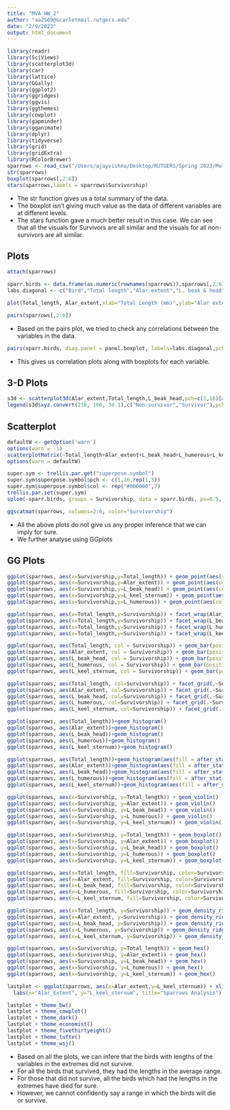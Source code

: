```yaml
---
title: "MVA_HW_2"
author: "aa2569@scarletmail.rutgers.edu"
date: "2/9/2023"
output: html_document
---
```


```r
library(readr)
library(SciViews)
library(scatterplot3d)
library(car)
library(lattice)
library(GGally)
library(ggplot2)
library(ggridges)
library(ggvis)
library(ggthemes)
library(cowplot)
library(gapminder)
library(gganimate)
library(dplyr)
library(tidyverse)
library(grid)
library(gridExtra)
library(RColorBrewer)
sparrows <- read_csv("/Users/ajayvishnu/Desktop/RUTGERS/Spring 2023/Multivariate Analysis/Datasets/Bumpus_sparrows.csv")
str(sparrows)
boxplot(sparrows[,2:6])
stars(sparrows,labels = sparrows$Survivorship)
```

* The str function gives us a total summary of the data.
* The boxplot isn't giving much value as the data of different variables are at different levels.
* The stars function gave a much better result in this case. We can see that all the visuals for Survivors are all similar and the visuals for all non-survivors are all similar.

## Plots

```r
attach(sparrows)

sparr.birds <- data.frame(as.numeric(rownames(sparrows)),sparrows[,2:6])
labs.diagonal <- c("Bird","Total length","Alar extent","L. beak & head","L. humerous","L. keel & sternum")

plot(Total_length, Alar_extent,xlab="Total Length (mm)",ylab="Alar extent (nm)",pch=c(16,1))

pairs(sparrows[,2:6])
```

* Based on the pairs plot, we tried to check any correlations between the variables in the data.

```r
pairs(sparr.birds, diag.panel = panel.boxplot, labels=labs.diagonal,pch=c(1,16),font.labels=2)
```

* This gives us correlation plots along with boxplots for each variable.

## 3-D Plots

```r
s3d <- scatterplot3d(Alar_extent,Total_length,L_beak_head,pch=c(1,16)[as.numeric(Survivorship)],xlab="Alar extent", ylab="", angle=45,zlab="Length of beak and head", lty.hide=2,type="h",y.margin.add=0.1,font.axis=2,font.lab=2)
legend(s3d$xyz.convert(238, 160, 34.1),c("Non-survivor","Survivor"),pch=c(1,16),text.font=2)
```

## Scatterplot

```r
defaultW <- getOption('warn')
options(warn = -1)
scatterplotMatrix(~Total_length+Alar_extent+L_beak_head+L_humerous+L_keel_sternum | Survivorship, data=sparr.birds, var.labels=labs.diagonal,cex.labels=0.7, diagonal="boxplot",smooth=FALSE,reg.line=FALSE,pch=c(1,16),col=rep("black",2), legend.plot=FALSE)
options(warn = defaultW)
```

```r
super.sym <- trellis.par.get("superpose.symbol")
super.sym$superpose.symbol$pch <- c(1,16,rep(1,5))
super.sym$superpose.symbol$col <- rep("#000000",7)
trellis.par.set(super.sym)
splom(~sparr.birds, groups = Survivorship, data = sparr.birds, ps=0.5, varname.cex = .5,panel = panel.superpose,key = list(columns = 2,points = list(pch = super.sym$pch[1:2], col=super.sym$col[1:2]),text = list(c("Non-survivor", "Survivor"))))
```

```r
ggscatmat(sparrows, columns=2:6, color="Survivorship")
```

* All the above plots do not give us any proper inference that we can imply for sure.
* We further analyse using GGplots

## GG Plots

```r
ggplot(sparrows, aes(x=Survivorship,y=Total_length)) + geom_point(aes(col=Survivorship))
ggplot(sparrows, aes(x=Survivorship,y=Alar_extent)) + geom_point(aes(col=Survivorship))
ggplot(sparrows, aes(x=Survivorship,y=L_beak_head)) + geom_point(aes(col=Survivorship))
ggplot(sparrows, aes(x=Survivorship,y=L_keel_sternum)) + geom_point(aes(col=Survivorship))
ggplot(sparrows, aes(x=Survivorship,y=L_humerous)) + geom_point(aes(col=Survivorship))
```

```r
ggplot(sparrows, aes(x=Total_length,y=Survivorship)) + facet_wrap(Alar_extent) + geom_point()
ggplot(sparrows, aes(x=Total_length,y=Survivorship)) + facet_wrap(L_beak_head) + geom_point()
ggplot(sparrows, aes(x=Total_length,y=Survivorship)) + facet_wrap(L_humerous) + geom_point()
ggplot(sparrows, aes(x=Total_length,y=Survivorship)) + facet_wrap(L_keel_sternum) + geom_point()
```

```r
ggplot(sparrows, aes(Total_length, col = Survivorship)) + geom_bar(position="stack") 
ggplot(sparrows, aes(Alar_extent, col = Survivorship)) + geom_bar(position="stack") 
ggplot(sparrows, aes(L_beak_head, col = Survivorship)) + geom_bar(position="stack") 
ggplot(sparrows, aes(L_humerous, col = Survivorship)) + geom_bar(position="stack") 
ggplot(sparrows, aes(L_keel_sternum, col = Survivorship)) + geom_bar(position="stack") 
```

```r
ggplot(sparrows, aes(Total_length, col=Survivorship)) + facet_grid(.~Survivorship) + geom_bar(position="dodge")
ggplot(sparrows, aes(Alar_extent, col=Survivorship)) + facet_grid(.~Survivorship) + geom_bar(position="dodge")
ggplot(sparrows, aes(L_beak_head, col=Survivorship)) + facet_grid(.~Survivorship) + geom_bar(position="dodge")
ggplot(sparrows, aes(L_humerous, col=Survivorship)) + facet_grid(.~Survivorship) + geom_bar(position="dodge")
ggplot(sparrows, aes(L_keel_sternum, col=Survivorship)) + facet_grid(.~Survivorship) + geom_bar(position="dodge")
```

```r
ggplot(sparrows, aes(Total_length))+geom_histogram()
ggplot(sparrows, aes(Alar_extent))+geom_histogram()
ggplot(sparrows, aes(L_beak_head))+geom_histogram()
ggplot(sparrows, aes(L_humerous))+geom_histogram()
ggplot(sparrows, aes(L_keel_sternum))+geom_histogram()
```

```r
ggplot(sparrows, aes(Total_length))+geom_histogram(aes(fill = after_stat(count)))
ggplot(sparrows, aes(Alar_extent))+geom_histogram(aes(fill = after_stat(count)))
ggplot(sparrows, aes(L_beak_head))+geom_histogram(aes(fill = after_stat(count)))
ggplot(sparrows, aes(L_humerous))+geom_histogram(aes(fill = after_stat(count)))
ggplot(sparrows, aes(L_keel_sternum))+geom_histogram(aes(fill = after_stat(count)))
```

```r
ggplot(sparrows, aes(x=Survivorship, y=Total_length)) + geom_violin()
ggplot(sparrows, aes(x=Survivorship, y=Alar_extent)) + geom_violin()
ggplot(sparrows, aes(x=Survivorship, y=L_beak_head)) + geom_violin()
ggplot(sparrows, aes(x=Survivorship, y=L_humerous)) + geom_violin()
ggplot(sparrows, aes(x=Survivorship, y=L_keel_sternum)) + geom_violin()
```

```r
ggplot(sparrows, aes(x=Survivorship, y=Total_length)) + geom_boxplot()
ggplot(sparrows, aes(x=Survivorship, y=Alar_extent)) + geom_boxplot()
ggplot(sparrows, aes(x=Survivorship, y=L_beak_head)) + geom_boxplot()
ggplot(sparrows, aes(x=Survivorship, y=L_humerous)) + geom_boxplot()
ggplot(sparrows, aes(x=Survivorship, y=L_keel_sternum)) + geom_boxplot()
```

```r
ggplot(sparrows, aes(x=Total_length, fill=Survivorship, color=Survivorship)) + geom_density(alpha=0.3, aes(y=..scaled..)) 
ggplot(sparrows, aes(x=Alar_extent, fill=Survivorship, color=Survivorship)) + geom_density(alpha=0.3, aes(y=..scaled..)) 
ggplot(sparrows, aes(x=L_beak_head, fill=Survivorship, color=Survivorship)) + geom_density(alpha=0.3, aes(y=..scaled..)) 
ggplot(sparrows, aes(x=L_humerous, fill=Survivorship, color=Survivorship)) + geom_density(alpha=0.3, aes(y=..scaled..)) 
ggplot(sparrows, aes(x=L_keel_sternum, fill=Survivorship, color=Survivorship)) + geom_density(alpha=0.3, aes(y=..scaled..)) 
```

```r
ggplot(sparrows, aes(x=Total_length, y=Survivorship)) + geom_density_ridges() 
ggplot(sparrows, aes(x=Alar_extent, y=Survivorship)) + geom_density_ridges() 
ggplot(sparrows, aes(x=L_beak_head, y=Survivorship)) + geom_density_ridges() 
ggplot(sparrows, aes(x=L_humerous, y=Survivorship)) + geom_density_ridges() 
ggplot(sparrows, aes(x=L_keel_sternum, y=Survivorship)) + geom_density_ridges() 
```

```r
ggplot(sparrows, aes(x=Survivorship, y=Total_length)) + geom_hex()
ggplot(sparrows, aes(x=Survivorship, y=Alar_extent)) + geom_hex()
ggplot(sparrows, aes(x=Survivorship, y=L_beak_head)) + geom_hex()
ggplot(sparrows, aes(x=Survivorship, y=L_humerous)) + geom_hex()
ggplot(sparrows, aes(x=Survivorship, y=L_keel_sternum)) + geom_hex()
```

```r
lastplot <- ggplot(sparrows, aes(x=Alar_extent,y=L_keel_sternum)) + xlim(220,260) + geom_point(aes(color=Survivorship)) + 
  labs(x="Alar_Extent", y="L_keel_sternum", title="Sparrows Analysis") 

lastplot + theme_bw()
lastplot + theme_cowplot()
lastplot + theme_dark()
lastplot + theme_economist()
lastplot + theme_fivethirtyeight()
lastplot + theme_tufte()
lastplot + theme_wsj()
```

* Based on all the plots, we can infere that the birds with lengths of the variables in the extremes did not survive.
* For all the birds that survived, they had the lengths in the average range. 
* For those that did not survive, all the birds which had the lengths in the extremes have died for sure.
* However, we cannot confidently say a range in which the birds will die or survive.









